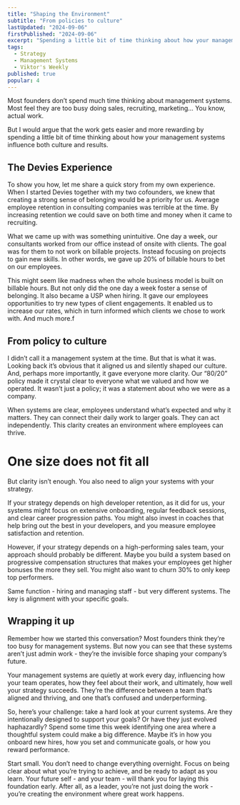 ```yaml
---
title: "Shaping the Environment"
subtitle: "From policies to culture"
lastUpdated: "2024-09-06"
firstPublished: "2024-09-06"
excerpt: "Spending a little bit of time thinking about how your management systems influence both culture and results is not just nice, it's necessary."
tags:
  - Strategy
  - Management Systems
  - Viktor's Weekly
published: true
popular: 4
---
```



Most founders don’t spend much time thinking about management systems. Most feel they are too busy doing sales, recruiting, marketing… You know, actual work.

But I would argue that the work gets easier and more rewarding by spending a little bit of time thinking about how your management systems influence both culture and results.

## The Devies Experience

To show you how, let me share a quick story from my own experience. When I started Devies together with my two cofounders, we knew that creating a strong sense of belonging would be a priority for us. Average employee retention in consulting companies was terrible at the time. By increasing retention we could save on both time and money when it came to recruiting.

What we came up with was something unintuitive. One day a week, our consultants worked from our office instead of onsite with clients. The goal was for them to not work on billable projects. Instead focusing on projects to gain new skills. In other words, we gave up 20% of billable hours to bet on our employees.

This might seem like madness when the whole business model is built on billable hours. But not only did the one day a week foster a sense of belonging. It also became a USP when hiring. It gave our employees opportunities to try new types of client engagements. It enabled us to increase our rates, which in turn informed which clients we chose to work with. And much more.f

## From policy to culture

I didn’t call it a management system at the time. But that is what it was. Looking back it’s obvious that it aligned us and silently shaped our culture. And, perhaps more importantly, it gave everyone more clarity. Our “80/20” policy made it crystal clear to everyone what we valued and how we operated. It wasn’t just a policy; it was a statement about who we were as a company.

When systems are clear, employees understand what’s expected and why it matters. They can connect their daily work to larger goals. They can act independently. This clarity creates an environment where employees can thrive.

# One size does not fit all

But clarity isn’t enough. You also need to align your systems with your strategy.

If your strategy depends on high developer retention, as it did for us, your systems might focus on extensive onboarding, regular feedback sessions, and clear career progression paths. You might also invest in coaches that help bring out the best in your developers, and you measure employee satisfaction and retention.

However, if your strategy depends on a high-performing sales team, your approach should probably be different. Maybe you build a system based on progressive compensation structures that makes your employees get higher bonuses the more they sell. You might also want to churn 30% to only keep top performers.

Same function - hiring and managing staff - but very different systems. The key is alignment with your specific goals.

## Wrapping it up

Remember how we started this conversation? Most founders think they’re too busy for management systems. But now you can see that these systems aren’t just admin work - they’re the invisible force shaping your company’s future.

Your management systems are quietly at work every day, influencing how your team operates, how they feel about their work, and ultimately, how well your strategy succeeds. They’re the difference between a team that’s aligned and thriving, and one that’s confused and underperforming.

So, here’s your challenge: take a hard look at your current systems. Are they intentionally designed to support your goals? Or have they just evolved haphazardly? Spend some time this week identifying one area where a thoughtful system could make a big difference. Maybe it’s in how you onboard new hires, how you set and communicate goals, or how you reward performance.

Start small. You don’t need to change everything overnight. Focus on being clear about what you’re trying to achieve, and be ready to adapt as you learn. Your future self - and your team - will thank you for laying this foundation early. After all, as a leader, you’re not just doing the work - you’re creating the environment where great work happens.